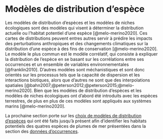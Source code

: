 # Modèles de distribution d'espèce {#sec-model}

Les modèles de distribution d'espèces et les modèles de niches écologiques sont des modèles qui visent à déterminer la distribution actuelle ou l'habitat potentiel d'une espèce [@melo-merino2020].
Ces cartes de distributions peuvent entres autres servir à prédire les impacts des perturbations anthropiques et des changements climatiques sur la distribution d'une espèce à des fins de conservation [@melo-merino2020].
Le modèle le plus commun est le modèle corrélatif, qui consiste à expliquer la distribution de l'espèce en se basant sur les corrélations entre ses occurrences et un ensemble de variables environnementales [@franklin2010].
D'autres modèles sont méchanistiques et sont donc orientés sur les processus tels que la capacité de dispersion et les interactions biotiques, alors que d'autres ne sont que des interpolations spatiales [@bahn2007;@peterson2012;@peterson2015;@melo-merino2020].
Bien que les modèles de distribution d'espèces et les modèles de niches écologiques ont d'abord été introduits avec les espèces terrestres, de plus en plus de ces modèles sont appliqués aux systèmes marins [@melo-merino2020]. 


La prochaine section porte sur les [choix de modèles de distribution d'espèces](models.qmd) qui ont été faits jusqu'à présent afin d'identifier les habitats potentiels des quatres espèces de plumes de mer présentées dans la section des [données d'occurrences](sea_pens_occurrence_data.qmd).